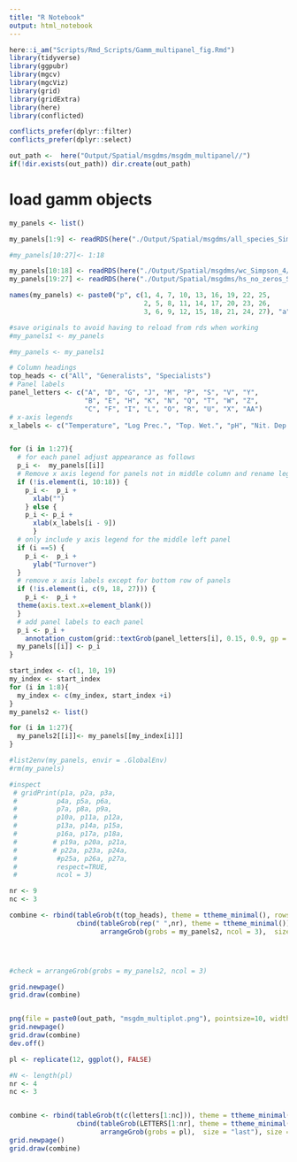 ```yaml
---
title: "R Notebook"
output: html_notebook
---
```


```r
here::i_am("Scripts/Rmd_Scripts/Gamm_multipanel_fig.Rmd")
library(tidyverse)
library(ggpubr)
library(mgcv)
library(mgcViz)
library(grid)
library(gridExtra)
library(here)
library(conflicted)

conflicts_prefer(dplyr::filter)
conflicts_prefer(dplyr::select)
```
```r
out_path <-  here("Output/Spatial/msgdms/msgdm_multipanel//")
if(!dir.exists(out_path)) dir.create(out_path)

```

# load gamm objects
```r
my_panels <- list()

my_panels[1:9] <- readRDS(here("./Output/Spatial/msgdms/all_species_Simpson_4//figs_tables//msgdm_single_splines.rds"))

#my_panels[10:27]<- 1:18

my_panels[10:18] <- readRDS(here("./Output/Spatial/msgdms/wc_Simpson_4//figs_tables//msgdm_single_splines.rds"))
my_panels[19:27] <- readRDS(here("./Output/Spatial/msgdms/hs_no_zeros_Simpson_4//figs_tables//msgdm_single_splines.rds"))

names(my_panels) <- paste0("p", c(1, 4, 7, 10, 13, 16, 19, 22, 25, 
                                  2, 5, 8, 11, 14, 17, 20, 23, 26, 
                                  3, 6, 9, 12, 15, 18, 21, 24, 27), "a")

#save originals to avoid having to reload from rds when working
#my_panels1 <- my_panels

#my_panels <- my_panels1 
```





```r
# Column headings
top_heads <- c("All", "Generalists", "Specialists")
# Panel labels
panel_letters <- c("A", "D", "G", "J", "M", "P", "S", "V", "Y",
                   "B", "E", "H", "K", "N", "Q", "T", "W", "Z",
                   "C", "F", "I", "L", "O", "R", "U", "X", "AA")
# x-axis legends
x_labels <- c("Temperature", "Log Prec.", "Top. Wet.", "pH", "Nit. Dep.", "Tree Dens.", "Log Pestic.", "Log Humans", "Geog. Dist.")


for (i in 1:27){
  # for each panel adjust appearance as follows
  p_i <-  my_panels[[i]]
  # Remove x axis legend for panels not in middle column and rename legend for panels that are in the middle column
  if (!is.element(i, 10:18)) {
    p_i <-  p_i + 
      xlab("")
    } else {
    p_i <- p_i + 
      xlab(x_labels[i - 9])    
      }
  # only include y axis legend for the middle left panel
  if (i ==5) {
    p_i <-  p_i + 
      ylab("Turnover") 
  }
  # remove x axis labels except for bottom row of panels
  if (!is.element(i, c(9, 18, 27))) {
    p_i <-  p_i + 
  theme(axis.text.x=element_blank())
  }
  # add panel labels to each panel
  p_i <- p_i +
    annotation_custom(grid::textGrob(panel_letters[i], 0.15, 0.9, gp = grid::gpar(fontsize = 6))) 
  my_panels[[i]] <- p_i
}

```

```r
start_index <- c(1, 10, 19)
my_index <- start_index
for (i in 1:8){
  my_index <- c(my_index, start_index +i)
}
my_panels2 <- list()

for (i in 1:27){
  my_panels2[[i]]<- my_panels[[my_index[i]]]
}
```


```r
#list2env(my_panels, envir = .GlobalEnv)
#rm(my_panels)
```
```r
#inspect
 # gridPrint(p1a, p2a, p3a, 
 #          p4a, p5a, p6a,
 #          p7a, p8a, p9a,
 #          p10a, p11a, p12a,
 #          p13a, p14a, p15a,
 #          p16a, p17a, p18a,
 #         # p19a, p20a, p21a,
 #         # p22a, p23a, p24a,
 #          #p25a, p26a, p27a,
 #          respect=TRUE,
 #          ncol = 3)
```
```r
nr <- 9
nc <- 3

combine <- rbind(tableGrob(t(top_heads), theme = ttheme_minimal(), rows = ""), 
                 cbind(tableGrob(rep(" ",nr), theme = ttheme_minimal()), # I couldn't work out how not to have row headings so made them a space 
                       arrangeGrob(grobs = my_panels2, ncol = 3),  size = "last"), size = "last")




#check = arrangeGrob(grobs = my_panels2, ncol = 3)

grid.newpage()
grid.draw(combine)



```
```r
png(file = paste0(out_path, "msgdm_multiplot.png"), pointsize=10, width=960, height=2000, res=300)
grid.newpage()
grid.draw(combine)
dev.off()
```


```r
pl <- replicate(12, ggplot(), FALSE)

#N <- length(pl)
nr <- 4
nc <- 3


combine <- rbind(tableGrob(t(c(letters[1:nc])), theme = ttheme_minimal(), rows = ""), 
                 cbind(tableGrob(LETTERS[1:nr], theme = ttheme_minimal()), 
                       arrangeGrob(grobs = pl),  size = "last"), size = "last")
grid.newpage()
grid.draw(combine)
```


